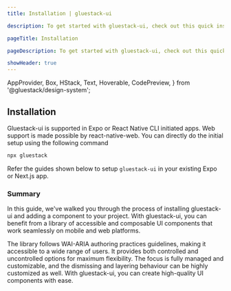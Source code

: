 ```yaml
---
title: Installation | gluestack-ui

description: To get started with gluestack-ui, check out this quick installation guide. It provides simple steps to help you install and use the library in your projects.

pageTitle: Installation

pageDescription: To get started with gluestack-ui, check out this quick installation guide. It provides simple steps to help you install and use the library in your projects.

showHeader: true
---
```



  AppProvider,
  Box,
  HStack,
  Text,
  Hoverable,
  CodePreview,
} from '@gluestack/design-system';

<Meta title="Getting Started/Installation" />

## Installation

Gluestack-ui is supported in Expo or React Native CLI initiated apps. Web support is made possible by react-native-web. You can directly do the initial setup using the following command

```bash
npx gluestack
```

Refer the guides shown below to setup `gluestack-ui` in your existing Expo or Next.js app.

<AppProvider>
  <HStack
    space="md"
    flex={1}
    mb="$4"
    sx={{
      '@lg': {
        flexDirection: 'row',
      },
      'flexDirection': 'column',
    }}
  >
    <Hoverable
      heading={'Expo'}
      subHeading={'Guide to install in an Expo project'}
      href="/docs/guides/install-expo"
    />
    <Hoverable
      heading={'Next.js'}
      subHeading={'Guide to install in a Next.js project'}
      href="/docs/guides/install-nextjs"
    />
    <Hoverable
      heading={'React Native'}
      subHeading={'Guide to install in a React Native project'}
      href="/docs/guides/install-rn"
    />
  </HStack>
</AppProvider>

### Summary

In this guide, we've walked you through the process of installing gluestack-ui and adding a component to your project. With gluestack-ui, you can benefit from a library of accessible and composable UI components that work seamlessly on mobile and web platforms.

The library follows WAI-ARIA authoring practices guidelines, making it accessible to a wide range of users.
It provides both controlled and uncontrolled options for maximum flexibility. The focus is fully managed and customizable, and the dismissing and layering behaviour can be highly customized as well. With gluestack-ui, you can create high-quality UI components with ease.
